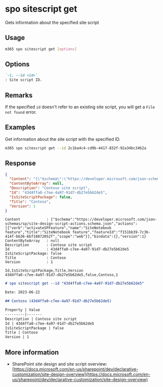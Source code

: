 
# spo sitescript get

Gets information about the specified site script

## Usage

```sh
m365 spo sitescript get [options]
```

## Options

```md definition-list
`-i, --id <id>`
: Site script ID.
```

<Global />

## Remarks

If the specified `id` doesn't refer to an existing site script, you will get a `File not found` error.

## Examples

Get information about the site script with the specified ID.

```sh
m365 spo sitescript get --id 2c1ba4c4-cd9b-4417-832f-92a34bc34b2a
```

## Response

<Tabs>
  <TabItem value="JSON">

  ```json
  {
    "Content": "{\"$schema\":\"https://developer.microsoft.com/json-schemas/sp/site-design-script-actions.schema.json\",\"actions\":[{\"verb\":\"activateSPFeature\",\"name\":\"SiteNotebook feature\",\"title\":\"SiteNotebook feature\",\"featureId\":\"f151bb39-7c3b-414f-bb36-6bf18872052f\",\"scope\":\"web\"}],\"bindata\":{},\"version\":1}",
    "ContentByteArray": null,
    "Description": "Contoso site script",
    "Id": "43d4ffa0-c7ee-4a97-91d7-db27e5b62de5",
    "IsSiteScriptPackage": false,
    "Title": "Contoso",
    "Version": 1
  }
  ```

  </TabItem>
  <TabItem value="Text">

  ```text
  Content            : {"$schema":"https://developer.microsoft.com/json-schemas/sp/site-design-script-actions.schema.json","actions":[{"verb":"activateSPFeature","name":"SiteNotebook feature","title":"SiteNotebook feature","featureId":"f151bb39-7c3b-414f-bb36-6bf18872052f","scope":"web"}],"bindata":{},"version":1}
  ContentByteArray   : null
  Description        : Contoso site script
  Id                 : 43d4ffa0-c7ee-4a97-91d7-db27e5b62de5
  IsSiteScriptPackage: false
  Title              : Contoso
  Version            : 1
  ```

  </TabItem>
  <TabItem value="CSV">

  ```csv
  Id,IsSiteScriptPackage,Title,Version
  43d4ffa0-c7ee-4a97-91d7-db27e5b62de5,false,Contoso,1
  ```

  </TabItem>
  <TabItem value="Markdown">

  ```md
  # spo sitescript get --id "43d4ffa0-c7ee-4a97-91d7-db27e5b62de5"

  Date: 2023-06-22

  ## Contoso (43d4ffa0-c7ee-4a97-91d7-db27e5b62de5)

  Property | Value
  ---------|-------
  Description | Contoso site script
  Id | 43d4ffa0-c7ee-4a97-91d7-db27e5b62de5
  IsSiteScriptPackage | false
  Title | Contoso
  Version | 1
  ```

  </TabItem>
</Tabs>

## More information

- SharePoint site design and site script overview: [https://docs.microsoft.com/en-us/sharepoint/dev/declarative-customization/site-design-overview](https://docs.microsoft.com/en-us/sharepoint/dev/declarative-customization/site-design-overview)
